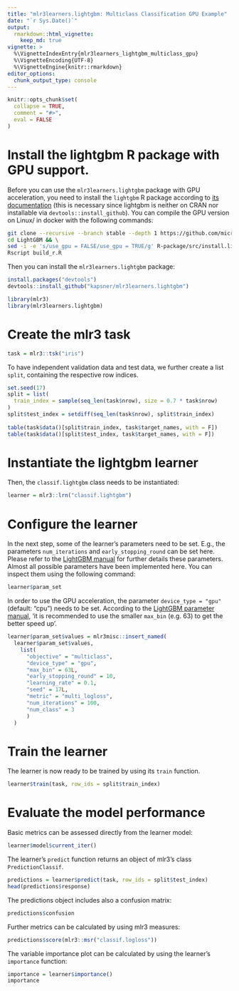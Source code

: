 ```yaml
---
title: "mlr3learners.lightgbm: Multiclass Classification GPU Example"
date: "`r Sys.Date()`"
output:
  rmarkdown::html_vignette:
    keep_md: true
vignette: >
  %\VignetteIndexEntry{mlr3learners_lightgbm_multiclass_gpu}
  %\VignetteEncoding{UTF-8}
  %\VignetteEngine{knitr::rmarkdown}
editor_options: 
  chunk_output_type: console
---
```


```r
knitr::opts_chunk$set(
  collapse = TRUE,
  comment = "#>",
  eval = FALSE
)
```

# Install the lightgbm R package with GPU support.

Before you can use the `mlr3learners.lightgbm` package with GPU acceleration, you need to install the `lightgbm` R package according to [its documentation](https://github.com/microsoft/LightGBM/blob/master/R-package/README.md) (this is necessary since lightgbm is neither on CRAN nor installable via `devtools::install_github`).
You can compile the GPU version on Linux/ in docker with the following commands: 

```bash
git clone --recursive --branch stable --depth 1 https://github.com/microsoft/LightGBM
cd LightGBM && \
sed -i -e 's/use_gpu = FALSE/use_gpu = TRUE/g' R-package/src/install.libs.R && \
Rscript build_r.R
```

Then you can install the `mlr3learners.lightgbm` package:

```r
install.packages("devtools")
devtools::install_github("kapsner/mlr3learners.lightgbm")
```

```r
library(mlr3)
library(mlr3learners.lightgbm)
```

# Create the mlr3 task

```r
task = mlr3::tsk("iris")
```

To have independent validation data and test data, we further create a list `split`, containing the respective row indices.

```r
set.seed(17)
split = list(
  train_index = sample(seq_len(task$nrow), size = 0.7 * task$nrow)
)
split$test_index = setdiff(seq_len(task$nrow), split$train_index)
                            
table(task$data()[split$train_index, task$target_names, with = F])
table(task$data()[split$test_index, task$target_names, with = F])
```

# Instantiate the lightgbm learner 

Then, the `classif.lightgbm` class needs to be instantiated: 

```r
learner = mlr3::lrn("classif.lightgbm")
```

# Configure the learner 

In the next step, some of the learner's parameters need to be set. E.g., the parameters `num_iterations` and `early_stopping_round` can be set here. Please refer to the [LightGBM manual](https://lightgbm.readthedocs.io) for further details these parameters. Almost all possible parameters have been implemented here. You can inspect them using the following command: 

```r
learner$param_set
```

In order to use the GPU acceleration, the parameter `device_type = "gpu"` (default: "cpu") needs to be set. According to the [LightGBM parameter manual](https://lightgbm.readthedocs.io/en/latest/Parameters.html), 'it is recommended to use the smaller `max_bin` (e.g. 63) to get the better speed up'. 

```r
learner$param_set$values = mlr3misc::insert_named(
  learner$param_set$values,
    list(
      "objective" = "multiclass",
      "device_type" = "gpu",
      "max_bin" = 63L,
      "early_stopping_round" = 10,
      "learning_rate" = 0.1,
      "seed" = 17L,
      "metric" = "multi_logloss",
      "num_iterations" = 100,
      "num_class" = 3
      )
  )
```

# Train the learner 

The learner is now ready to be trained by using its `train` function. 

```r
learner$train(task, row_ids = split$train_index)
```

# Evaluate the model performance 

Basic metrics can be assessed directly from the learner model: 

```r
learner$model$current_iter()
```

The learner's `predict` function returns an object of mlr3's class `PredictionClassif`. 

```r
predictions = learner$predict(task, row_ids = split$test_index)
head(predictions$response)
```

The predictions object includes also a confusion matrix:

```r
predictions$confusion
```

Further metrics can be calculated by using mlr3 measures:

```r
predictions$score(mlr3::msr("classif.logloss"))
```

The variable importance plot can be calculated by using the learner's `importance` function:

```r
importance = learner$importance()
importance
```
